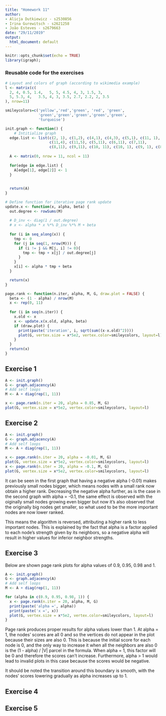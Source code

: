 ```yaml
---
title: "Homework 11"
author:
- Alicja Dutkiewicz - s2530856
- Irina Gurewitsch - s2621258
- João Esteves - s2679663
date: "29/11/2019"
output:
  html_document: default
---
```


```r
knitr::opts_chunk$set(echo = TRUE)
library(igraph);
```

### Reusable code for the exercises

```r
# Layout and colors of graph (according to wikimedia example)
l <- matrix(c(
  2, 4, 0.5, 1.4,   5, 5, 4.5, 4, 3, 1.5, 3,
  5, 5.3, 4,   3.5, 4, 3, 3.5, 2.7, 2.2, 2, 3.5
), nrow=11)

smileycolors=c('yellow','red','green', 'red', 'green', 
               'green','green','green','green','green', 
               'turquoise')

init.graph <- function() {
    # Intitialize graph
  edge.list <- list(c(2, 1), c(1,2), c(4,1), c(4,3), c(5,1), c(11, 1),
                    c(11,4), c(11,5), c(5,11), c(6,11), c(7,11), 
                    c(8,11), c(9,11), c(10, 11), c(10, 1), c(9, 1), c(8,1))
  
  A <- matrix(0, nrow = 11, ncol = 11)
  
  for(edge in edge.list) {
    A[edge[1], edge[2]] <- 1
  }
  
  
  return(A)
}

# Define function for iterative page rank update
update.x <- function(x, alpha, beta) {
  out.degree <- rowSums(M)
  
  # D_inv <- diag(1 / out.degree)
  # x <- alpha * x %*% D_inv %*% M + beta
  
  for (i in seq_along(x)) {
    tmp <- 0
    for (j in seq(1, nrow(M))) {
      if (i != j && M[j, i] != 0){
        tmp <- tmp + x[j] / out.degree[j]
      }
    }
    x[i] <- alpha * tmp + beta
  }

  return(x)
}

page.rank <- function(n.iter, alpha, M, G, draw.plot = FALSE) {
  beta <- (1 - alpha) / nrow(M)
  x <- rep(0, 11)
  
  for (i in seq(n.iter)) {
    x.old <- x
    x <- update.x(x.old, alpha, beta)
    if (draw.plot) {
      print(paste('iteration', i, sqrt(sum((x-x.old)^2))))
      plot(G, vertex.size = x*5e2, vertex.color=smileycolors, layout=l)
    }
  }
  return(x)
}
```

## Exercise 1

```r
A <- init.graph()
G <- graph.adjacency(A)
# Add self loops
M <- A + diag(rep(1, 11))

x <- page.rank(n.iter = 20, alpha = 0.85, M, G)
plot(G, vertex.size = x*5e2, vertex.color=smileycolors, layout=l)
```

## Exercise 2

```r
A <- init.graph()
G <- graph.adjacency(A)
# Add self loops
M <- A + diag(rep(1, 11))

x <- page.rank(n.iter = 20, alpha = -0.01, M, G)
plot(G, vertex.size = x*5e2, vertex.color=smileycolors, layout=l)
x <- page.rank(n.iter = 20, alpha = -0.1, M, G)
plot(G, vertex.size = x*5e2, vertex.color=smileycolors, layout=l)
```

It can be seen in the first graph that having a negative alpha (-0.01) makes previously small nodes bigger, which means nodes with a small rank now obtain a higher rank. Decreasing the negative alpha further, as is the case in the second graph with alpha = -0.1, the same effect is observed with the oiginally small nodes growing even bigger but now it's also observed that the originally big nodes get smaller, so what used to be the more important nodes are now lower ranked.

This means the algorithm is reversed, attributing a higher rank to less important nodes. This is explained by the fact that alpha is a factor applied to each node's strength given by its neighbors, so a negative alpha will result in higher values for inferior neighbor strengths.

## Exercise 3

Below are shown page rank plots for alpha values of 0.9, 0.95, 0.98 and 1.

```r
A <- init.graph()
G <- graph.adjacency(A)
# Add self loops
M <- A + diag(rep(1, 11))

for (alpha in c(0.9, 0.95, 0.98, 1)) {
  x <- page.rank(n.iter = 20, alpha, M, G)
  print(paste('alpha =', alpha))
  print(paste('x =', x))
  plot(G, vertex.size = x*5e2, vertex.color=smileycolors, layout=l)
}
```

Page rank produces proper results for alpha values lower than 1. At alpha = 1, the nodes' scores are all 0 and so the vertices do not appear in the plot because their sizes are also 0. This is because the initial score for each node is 0, and the only way to increase it when all the neighbors are also 0 is the (1 - alpha) / |V| parcel in the formula. When alpha = 1, this factor will be 0 and therefore the scores can't increase. Furthermore, alpha > 1 would lead to invalid plots in this case because the scores would be negative.

It should be noted the transition around this boundary is smooth, with the nodes' scores lowering gradually as alpha increases up to 1.

## Exercise 4

## Exercise 5
